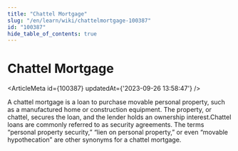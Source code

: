 ```yaml
---
title: "Chattel Mortgage"
slug: "/en/learn/wiki/chattelmortgage-100387"
id: "100387"
hide_table_of_contents: true
---
```



# Chattel Mortgage

<ArticleMeta id={100387} updatedAt={'2023-09-26 13:58:47'} />
<div className='border-solid border-b border-t-0 my-4 border-[var(--ifm-color-gray-300)]' />

A chattel mortgage is a loan to purchase movable personal property, such as a manufactured home or construction equipment. The property, or chattel, secures the loan, and the lender holds an ownership interest.Chattel loans are commonly referred to as security agreements. The terms “personal property security,” “lien on personal property,” or even “movable hypothecation” are other synonyms for a chattel mortgage.
